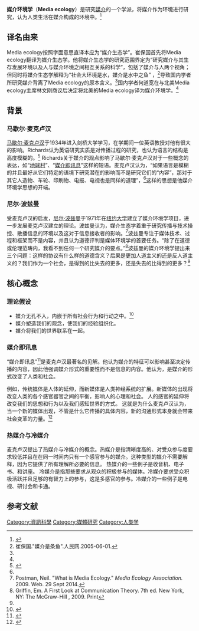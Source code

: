 {{TA|G1=IT|1=zh-cn:媒介;zh-tw:媒體;}}
'''媒介环境学'''（'''Media ecology'''）是研究[[傳播媒體|媒介]]的一个学派，将媒介作为环境进行研究，认为人类生活在媒介构成的环境中。<ref name="Hedaokuan">{{Cite journal|title=媒介环境学辨析|url=http://www.cqvip.com/qk/81752x/200701/24082914.html|last=何道宽|date=2007-01-01|journal=国际新闻界|issue=1|access-date=2016-09-24|archive-date=2020-08-21|archive-url=https://web.archive.org/web/20200821051628/http://www.cqvip.com/qk/81752x/200701/24082914.html|dead-url=no}}</ref>

== 译名由来 ==
Media ecology按照字面意思直译本应为“媒介生态学”。崔保国首先将Media ecology翻译为媒介生态学。他将媒介生态学的研究范围界定为“研究媒介与其生存发展环境以及人与媒介环境之间相互关系的科学”，包括了媒介与人两个视角；但同时将媒介生态学解释为“社会大环境是水，媒介是水中之鱼” ，<ref>崔保国."媒介是条鱼".人民网.2005-06-01.</ref>导致国内学者所研究媒介背离了Media ecology的原本含义。<ref name="Hedaokuan"/>国内学者何道宽在与北美Media ecology主席林文刚商议后决定将北美的Media ecology译为媒介环境学。<ref name="Hedaokuan"/>

== 背景 ==

=== 马歇尔·麦克卢汉 ===
[[马素·麦克鲁汉|马歇尔·麦克卢汉]]于1934年进入剑桥大学学习，在学期间一位英语教授{{link-en|I. A. Richards|I. A. Richards}}对他有很大的影响。Richards认为英语研究实质是对传播过程的研究，也认为语言的结构是高度模糊的。<ref name="Marchand">{{cite book|title=Marshall McLuhan: The Medium and The Messenger : A Biography|url=https://archive.org/details/marshallmcluhanm0000marc|last=Marchand|first=Philip|publisher=The MIT Press|year=1998|isbn=0-262-63186-5|edition=Rev Sub|location=Massachusetts|pages=[https://archive.org/details/marshallmcluhanm0000marc/page/37 37]–39}}</ref> Richards关于媒介的观点影响了马歇尔·麦克卢汉对于一些概念的表达，如“[[地球村|地球村]]”、“[[媒介即是讯息|媒介即讯息]]”这样的短语。麦克卢汉认为，“如果语言是模糊的并且最好从它们特定的语境下研究潜在的影响而不是研究它们的“内容”，那对于其它人造物、车轮、印刷物、电报、电视也是同样的道理”，<ref name="Marchand" />这样的思想是他媒介环境学思想的开端。

=== 尼尔·波兹曼 ===
受麦克卢汉的启发，[[尼尔·波兹曼|尼尔·波兹曼]]于1971年在[[纽约大学|纽约大学]]建立了媒介环境学项目，进一步发展麦克卢汉建立的理论。波兹曼认为，媒介生态学着重于研究传播与技术操控、散播信息的环境以及这对于信息接收者的影响。<ref>Postman, Neil. "What is Media Ecology." ''Media Ecology Association.'' 2009. Web. 29 Sept 2014.</ref>波兹曼专注于媒体技术、过程和框架而不是内容，并且认为道德评判是媒体环境学的首要任务。“除了在道德或伦理范畴内，我看不到任何一个研究媒介的要点。”<ref name="Griffin">Griffin, Em. A First Look at Communication Theory. 7th ed. New York, NY: The McGraw-Hill , 2009. Print</ref>波兹曼的媒介环境学提出来三个问题：这样的协议有什么样的道德含义？后果是更加人道主义的还是反人道主义的？我们作为一个社会，是得到的比失去的更多，还是失去的比得到的更多？<ref name="Griffin" />

==核心概念==
===理论假设===
* 媒介无孔不入，内嵌于所有社会行为和行动之中。<ref>{{cite book|last = West|first = Richard|title = Introducing Communication Theory: Analysis and Application|url = https://archive.org/details/introducingcommu00west|year = 2010|publisher = Mc Graw Hill|location = New York|isbn = 978-0-07-338507-5|pages = [https://archive.org/details/introducingcommu00west/page/n457 428]–430|edition = 4|author2 = Lynn H. Turner|chapter = 25}}</ref>
* 媒介塑造我们的观念，使我们的经验组织化。
* 媒介将我们的世界联系在一起。
===媒介即讯息===
“媒介即讯息”<ref name=":1">{{Cite book|title = Understanding media|last = McLuhan|first = Marshall|publisher = Mentor|year = 1964|isbn = 978-0262631594|location = New York|pages = }}</ref>是麦克卢汉最著名的见解。他认为媒介的特征可以影响甚至决定传播的内容，因此他强调媒介形式的重要性而不是信息的内容。他认为，是媒介的形式改变了人类和社会。

例如，传统媒体是人体的延伸，而新媒体是人类神经系统的扩展。新媒体的出现将改变人类的各个感官器官之间的平衡，影响人的心理和社会。 人的感官的延伸将改变我们的思想和行为以及我们感知世界的方式。 这就是为什么麦克卢汉认为，当一个新的媒体出现，不管是什么它传播的具体内容，新的沟通形式本身就会带来社会变革的力量。<ref>{{cite journal|last=Chen|first=Xianhong|author2=Guilan Ding|title=SPECIAL COMMENTARY New media as relations|journal=Chinese Journal of Communication|date=November 2009|volume=2|issue=3|pages=367–369|url=http://www.informaworld.com|doi=10.1080/17544750903209242|access-date=2021-09-05|archive-date=2015-02-23|archive-url=https://web.archive.org/web/20150223121256/http://www.informaworld.com/|dead-url=no}}</ref>
===热媒介与冷媒介===
麦克卢汉提出了热媒介与冷媒介的概念。热媒介是指清晰度高的、对受众参与度要求较低并且在在同一时间内只有一个感官参与的媒介。这种类型的媒介不需要解释，因为它提供了所有理解所必要的信息。 热媒介的一些例子是收音机、电子书、和讲座。 冷媒介是指那些要求从观众的积极参与的媒体。冷媒介要求受众积极活跃并且足够的有智力上的参与，这是多感官的参与。冷媒介的一些例子是电视、研讨会和卡通。

==参考文献==


<references />

[[Category:資訊科學|Category:資訊科學]]
[[Category:媒體研究|Category:媒體研究]]
[[Category:人类学|Category:人类学]]